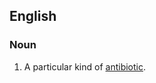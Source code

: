 ==English==
{{wikipedia}}
===Noun===
{{en-noun|-}}
#{{pharmaceutical drug}} A particular kind of [[antibiotic]].